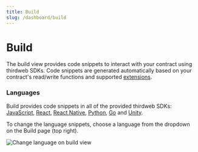 ```yaml
---
title: Build
slug: /dashboard/build
---
```


# Build

The build view provides code snippets to interact with your contract using thirdweb SDKs. Code snippets are generated automatically based on your contract's read/write functions and supported [extensions](/solidity/extensions).

### Languages

Build provides code snippets in all of the provided thirdweb SDKs: [JavaScript](https://portal.thirdweb.com/javascript), [React](https://portal.thirdweb.com/react), [React Native](https://portal.thirdweb.com/react-native),
[Python](https://portal.thirdweb.com/python), [Go](https://portal.thirdweb.com/go) and [Unity](https://portal.thirdweb.com/unity).

To change the language snippets, choose a language from the dropdown on the Build page (top right).

![Change language on build view](./assets/build-view.png)
